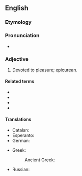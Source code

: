==English==

===Etymology===
{{suffix|en|hedonist|ic}}

===Pronunciation===
* {{IPA|/hidəˈnɪstɪk/|lang=en}}

===Adjective===
{{en-adj}}

# [[devote|Devoted]] to [[pleasure]]; [[epicurean]].

====Related terms====
* {{l|en|hedonic}}
* {{l|en|hedonism}}
* {{l|en|hedonist}}
* {{l|en|hedonistically}}

====Translations====
{{trans-top|devoted to pleasure}}
* Catalan: {{t+|ca|hedonista}}
* Esperanto: {{t|eo|hedonisma}}
* German: {{t+|de|hedonistisch}}
{{trans-mid}}
* Greek:
*: Ancient Greek: {{t|grc|φιλήδονος}}
* Russian: {{t+|ru|гедонисти́ческий|m}}
{{trans-bottom}}